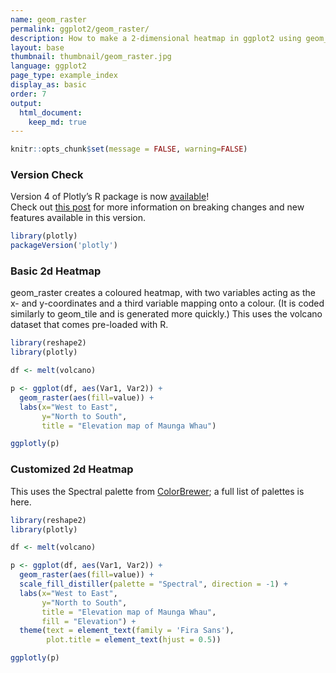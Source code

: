 ```yaml
---
name: geom_raster
permalink: ggplot2/geom_raster/
description: How to make a 2-dimensional heatmap in ggplot2 using geom_raster.
layout: base
thumbnail: thumbnail/geom_raster.jpg
language: ggplot2
page_type: example_index
display_as: basic
order: 7
output:
  html_document:
    keep_md: true
---
```


```r
knitr::opts_chunk$set(message = FALSE, warning=FALSE)
```



### Version Check

Version 4 of Plotly's R package is now [available](https://plot.ly/r/getting-started/#installation)!<br>
Check out [this post](http://moderndata.plot.ly/upgrading-to-plotly-4-0-and-above/) for more information on breaking changes and new features available in this version.

```r
library(plotly)
packageVersion('plotly')
```

### Basic 2d Heatmap
geom\_raster creates a coloured heatmap, with two variables acting as the x- and y-coordinates and a third variable mapping onto a colour. (It is coded similarly to geom\_tile and is generated more quickly.) This uses the volcano dataset that comes pre-loaded with R.

```r
library(reshape2)
library(plotly)

df <- melt(volcano)

p <- ggplot(df, aes(Var1, Var2)) +
  geom_raster(aes(fill=value)) +
  labs(x="West to East",
       y="North to South",
       title = "Elevation map of Maunga Whau")

ggplotly(p)
```

### Customized 2d Heatmap
This uses the Spectral palette from [ColorBrewer](https://ggplot2.tidyverse.org/reference/scale_brewer.html); a full list of palettes is here.

```r
library(reshape2)
library(plotly)

df <- melt(volcano)

p <- ggplot(df, aes(Var1, Var2)) +
  geom_raster(aes(fill=value)) +
  scale_fill_distiller(palette = "Spectral", direction = -1) +
  labs(x="West to East",
       y="North to South",
       title = "Elevation map of Maunga Whau",
       fill = "Elevation") +
  theme(text = element_text(family = 'Fira Sans'),
        plot.title = element_text(hjust = 0.5))

ggplotly(p)
```

